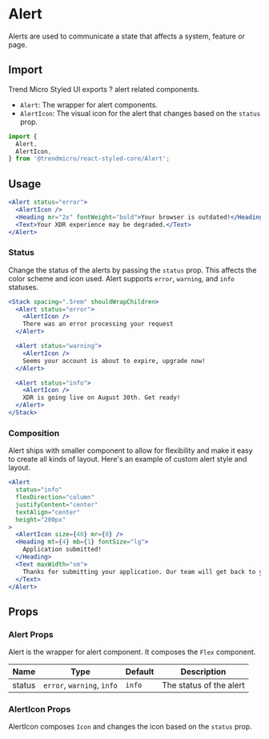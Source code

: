 # Alert

Alerts are used to communicate a state that affects a system, feature or page.

## Import

Trend Micro Styled UI exports ? alert related components.

- `Alert`: The wrapper for alert components.
- `AlertIcon`: The visual icon for the alert that changes based on the `status` prop.

```js
import {
  Alert,
  AlertIcon,
} from '@trendmicro/react-styled-core/Alert';
```

## Usage

```jsx
<Alert status="error">
  <AlertIcon />
  <Heading mr="2x" fontWeight="bold">Your browser is outdated!</Heading>
  <Text>Your XDR experience may be degraded.</Text>
</Alert>
```

### Status

Change the status of the alerts by passing the `status` prop. This affects the
color scheme and icon used. Alert supports `error`, `warning`, and
`info` statuses.

```jsx
<Stack spacing=".5rem" shouldWrapChildren>
  <Alert status="error">
    <AlertIcon />
    There was an error processing your request
  </Alert>

  <Alert status="warning">
    <AlertIcon />
    Seems your account is about to expire, upgrade now!
  </Alert>

  <Alert status="info">
    <AlertIcon />
    XDR is going live on August 30th. Get ready!
  </Alert>
</Stack>
```

### Composition

Alert ships with smaller component to allow for flexibility and make it easy to
create all kinds of layout. Here's an example of custom alert style and layout.

```jsx
<Alert
  status="info"
  flexDirection="column"
  justifyContent="center"
  textAlign="center"
  height="200px"
>
  <AlertIcon size={40} mr={0} />
  <Heading mt={4} mb={1} fontSize="lg">
    Application submitted!
  </Heading>
  <Text maxWidth="sm">
    Thanks for submitting your application. Our team will get back to you soon.
  </Text>
</Alert>
```

## Props

### Alert Props

Alert is the wrapper for alert component. It composes the `Flex` component.

| Name    | Type                                           | Default  | Description                            |
| ------- | ---------------------------------------------- | -------- | -------------------------------------- |
| status  | `error`, `warning`, `info`                     | `info`   | The status of the alert                |

### AlertIcon Props

AlertIcon composes `Icon` and changes the icon based on the `status` prop.
